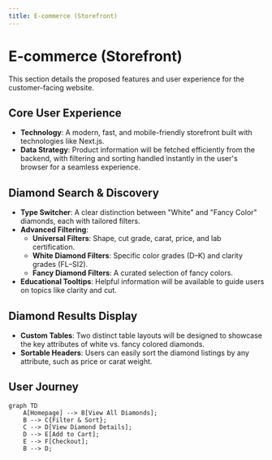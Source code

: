 ```yaml
---
title: E‑commerce (Storefront)
---
```


# E‑commerce (Storefront)

This section details the proposed features and user experience for the customer-facing website.

## Core User Experience

- **Technology**: A modern, fast, and mobile-friendly storefront built with technologies like Next.js.
- **Data Strategy**: Product information will be fetched efficiently from the backend, with filtering and sorting handled instantly in the user's browser for a seamless experience.

## Diamond Search & Discovery

- **Type Switcher**: A clear distinction between "White" and "Fancy Color" diamonds, each with tailored filters.
- **Advanced Filtering**:
  - **Universal Filters**: Shape, cut grade, carat, price, and lab certification.
  - **White Diamond Filters**: Specific color grades (D–K) and clarity grades (FL–SI2).
  - **Fancy Diamond Filters**: A curated selection of fancy colors.
- **Educational Tooltips**: Helpful information will be available to guide users on topics like clarity and cut.

## Diamond Results Display

- **Custom Tables**: Two distinct table layouts will be designed to showcase the key attributes of white vs. fancy colored diamonds.
- **Sortable Headers**: Users can easily sort the diamond listings by any attribute, such as price or carat weight.

## User Journey

```mermaid
graph TD
    A[Homepage] --> B[View All Diamonds];
    B --> C{Filter & Sort};
    C --> D[View Diamond Details];
    D --> E[Add to Cart];
    E --> F[Checkout];
    B --> D;
```

